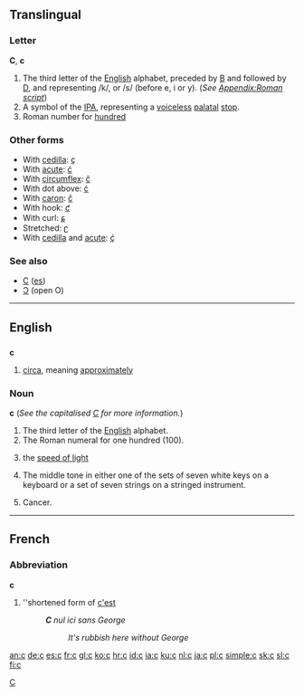 {{see|C|с}}
==Translingual==

===Letter===
'''C''', '''c'''

# The third letter of the [[English]] alphabet, preceded by [[B]] and followed by [[D]], and representing /k/, or /s/ (before e, i or y). (''See [[Appendix:Roman script]]'')
# A symbol of the [[IPA]], representing a [[voiceless]] [[palatal]] [[stop]].
# Roman number for [[hundred]]

===Other forms===
*With [[cedilla]]: [[ç]]
*With [[acute]]: [[ć]]
*With [[circumflex]]: [[ĉ]]
*With dot above: [[ċ]]
*With [[caron]]: [[č]]
*With hook: [[ƈ]]
*With curl: [[ɕ]]
*Stretched: [[ʗ]]
*With [[cedilla]] and [[acute]]: [[ḉ]]

===See also===
*[[С]] ([[es]])
*[[Ɔ]] (open O)

[[Category:Latin letters|C]]

----

==English==

==={{abbreviation}}===
'''c'''
# [[circa]], meaning [[approximately]]

===Noun===
'''c''' (''See the capitalised [[C]] for more information.'')
<!--Note - do not add symbols here. Add them to the "Symbol" section.-->

# The third letter of the [[English]] alphabet.
# The Roman numeral for one hundred (100).
# {{physics}} the [[speed of light]]
# The middle tone in either one of the sets of seven white keys on a keyboard or a set of seven strings on a stringed instrument.
# {{informal}} Cancer.

----

==French==

===Abbreviation===
'''c'''

# {{frtxt}} ''shortened form of [[c'est]]
#: '''''C''' nul ici sans George''
#::''It's rubbish here without George''

[[an:c]]
[[de:c]]
[[es:c]]
[[fr:c]]
[[gl:c]]
[[ko:c]]
[[hr:c]]
[[id:c]]
[[ia:c]]
[[ku:c]]
[[nl:c]]
[[ja:c]]
[[pl:c]]
[[simple:c]]
[[sk:c]]
[[sl:c]]
[[fi:c]]